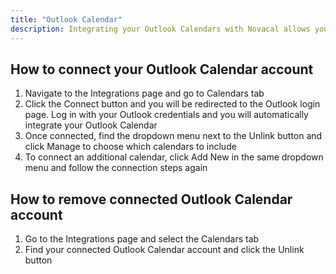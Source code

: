 ```yaml
---
title: "Outlook Calendar"
description: Integrating your Outlook Calendars with Novacal allows you to sync your existing calendar events and avoid double bookings. Follow the steps below to connect or disconnect your Outlook Calendar accounts.
---
```


## How to connect your Outlook Calendar account

1. Navigate to the Integrations page and go to Calendars tab
2. Click the Connect button and you will be redirected to the Outlook login page. Log in with your Outlook credentials and you will automatically integrate your Outlook Calendar
3. Once connected, find the dropdown menu next to the Unlink button and click Manage to choose which calendars to include
4. To connect an additional calendar, click Add New in the same dropdown menu and follow the connection steps again

## How to remove connected Outlook Calendar account

1. Go to the Integrations page and select the Calendars tab
2. Find your connected Outlook Calendar account and click the Unlink button
